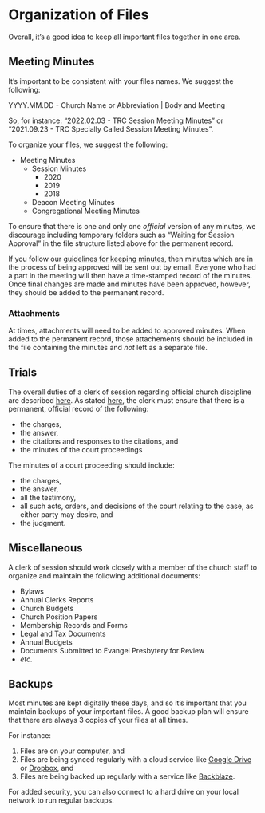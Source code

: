# Organization of Files

Overall, it's a good idea to keep all important files together in one area.

## Meeting Minutes

It's important to be consistent with your files names. We suggest the following: 

YYYY.MM.DD - Church Name or Abbreviation | Body and Meeting

So, for instance: "2022.02.03 - TRC Session Meeting Minutes" or "2021.09.23 - TRC Specially Called Session Meeting Minutes".

To organize your files, we suggest the following:

* Meeting Minutes 
  * Session Minutes
    * 2020
    * 2019
    * 2018
  * Deacon Meeting Minutes
  * Congregational Meeting Minutes

To ensure that there is one and only one *official* version of any minutes, we discourage including temporary folders such as "Waiting for Session Approval" in the file structure listed above for the permanent record. 

If you follow our [guidelines for keeping minutes](keeping-minutes.html), then minutes which are in the process of being approved will be sent out by email. Everyone who had a part in the meeting will then have a time-stamped record of the minutes. Once final changes are made and minutes have been approved, however, they should be added to the permanent record.

### Attachments

At times, attachments will need to be added to approved minutes. When added to the permanent record, those attachements should be included in the file containing the minutes and *not* left as a separate file.

## Trials

The overall duties of a clerk of session regarding official church discipline are described [here](church-discipline.html). As stated [here](church-discipline.html#duties-of-the-clerk), the clerk must ensure that there is a permanent, official record of the following:

* the charges,
* the answer,
* the citations and responses to the citations, and
* the minutes of the court proceedings

The minutes of a court proceeding should include:

* the charges,
* the answer,
* all the testimony,
* all such acts, orders, and decisions of the court relating to the case, as either party may desire, and
* the judgment.

## Miscellaneous

A clerk of session should work closely with a member of the church staff to organize and maintain the following additional documents:

* Bylaws
* Annual Clerks Reports
* Church Budgets
* Church Position Papers
* Membership Records and Forms
* Legal and Tax Documents
* Annual Budgets
* Documents Submitted to Evangel Presbytery for Review
* *etc.*

## Backups

Most minutes are kept digitally these days, and so it's important that you maintain backups of your important files. A good backup plan will ensure that there are always 3 copies of your files at all times.

For instance:

1. Files are on your computer, and
2. Files are being synced regularly with a cloud service like [Google Drive](https://drive.google.com) or [Dropbox](https://dropbox.com), and
3. Files are being backed up regularly with a service like [Backblaze](https://www.backblaze.com).

For added security, you can also connect to a hard drive on your local network to run regular backups.